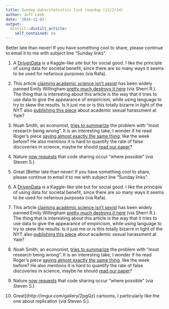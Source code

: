 ```yaml
---
title: Sunday data/statistics link roundup (11/2/14)
author: Jeff Leek
date: '2014-11-02'
output:
  distill::distill_article:
    self_contained: no
---
```


Better late than never! If you have something cool to share, please continue to email it to me with subject line "Sunday links".

  1. A [DrivenData](http://www.drivendata.org/) is a Kaggle-like site but for social good. I like the principle of using data for societal benefit, since there are so many ways it seems to be used for nefarious purposes (via Rafa).
  2. This article [claiming academic science isn't sexist](http://www.nytimes.com/2014/11/02/opinion/sunday/academic-science-isnt-sexist.html?ref=opinion&_r=2) has been widely panned Emily Willingham [pretty much destroys it here](http://www.emilywillinghamphd.com/2014/11/academic-science-is-sexist-we-do-have.html) (via Sherri R.). The thing that is interesting about this article is the way that it tries to use data to give the appearance of empiricism, while using language to try to skew the results. Is it just me or is this totally bizarre in light of the NYT also [publishing this piece](http://www.nytimes.com/2014/11/02/us/handling-of-sexual-harassment-case-poses-larger-questions-at-yale.html?smid=tw-share) about academic sexual harassment at Yale?
  3. Noah Smith, an economist, [tries to summarize](http://www.bloombergview.com/articles/2014-10-29/bad-data-can-make-us-smarter) the problem with "most research being wrong". It is an interesting take, I wonder if he read Roger's piece [saying almost exactly the same thing ](http://simplystatistics.org/2014/10/15/dear-laboratory-scientists-welcome-to-my-world/) like the week before? He also mentions it is hard to quantify the rate of false discoveries in science, maybe he should [read our paper](http://biostatistics.oxfordjournals.org/content/early/2013/09/24/biostatistics.kxt007.abstract)?
  4. Nature [now requests](http://www.nature.com/news/code-share-1.16232) that code sharing occur "where possible" (via Steven S.)
  5. Great [Better late than never! If you have something cool to share, please continue to email it to me with subject line "Sunday links".

  1. A [DrivenData](http://www.drivendata.org/) is a Kaggle-like site but for social good. I like the principle of using data for societal benefit, since there are so many ways it seems to be used for nefarious purposes (via Rafa).
  2. This article [claiming academic science isn't sexist](http://www.nytimes.com/2014/11/02/opinion/sunday/academic-science-isnt-sexist.html?ref=opinion&_r=2) has been widely panned Emily Willingham [pretty much destroys it here](http://www.emilywillinghamphd.com/2014/11/academic-science-is-sexist-we-do-have.html) (via Sherri R.). The thing that is interesting about this article is the way that it tries to use data to give the appearance of empiricism, while using language to try to skew the results. Is it just me or is this totally bizarre in light of the NYT also [publishing this piece](http://www.nytimes.com/2014/11/02/us/handling-of-sexual-harassment-case-poses-larger-questions-at-yale.html?smid=tw-share) about academic sexual harassment at Yale?
  3. Noah Smith, an economist, [tries to summarize](http://www.bloombergview.com/articles/2014-10-29/bad-data-can-make-us-smarter) the problem with "most research being wrong". It is an interesting take, I wonder if he read Roger's piece [saying almost exactly the same thing ](http://simplystatistics.org/2014/10/15/dear-laboratory-scientists-welcome-to-my-world/) like the week before? He also mentions it is hard to quantify the rate of false discoveries in science, maybe he should [read our paper](http://biostatistics.oxfordjournals.org/content/early/2013/09/24/biostatistics.kxt007.abstract)?
  4. Nature [now requests](http://www.nature.com/news/code-share-1.16232) that code sharing occur "where possible" (via Steven S.)
  5. Great](http://imgur.com/gallery/ZpgQz) cartoons, I particularly like the one about replication (via Steven S.).
